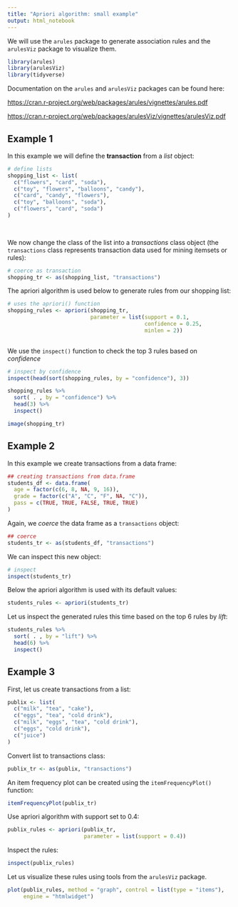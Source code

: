 ```yaml
---
title: "Apriori algorithm: small example"
output: html_notebook
---
```


We will use the `arules` package to generate association rules and the `arulesViz` package to visualize them.

```r
library(arules)
library(arulesViz)
library(tidyverse)
```

Documentation on the `arules` and `arulesViz` packages can be found here: 

<https://cran.r-project.org/web/packages/arules/vignettes/arules.pdf>

<https://cran.r-project.org/web/packages/arulesViz/vignettes/arulesViz.pdf>



## Example 1

In this example we will define the **transaction** from a _list_ object:

```r
# define lists
shopping_list <- list(
  c("flowers", "card", "soda"),
  c("toy", "flowers", "balloons", "candy"),
  c("card", "candy", "flowers"),
  c("toy", "balloons", "soda"),
  c("flowers", "card", "soda")
)
  
  
```

We now change the class of the list into a _transactions_ class object (the `transactions` class represents transaction data used for mining itemsets or rules):

```r
# coerce as transaction
shopping_tr <- as(shopping_list, "transactions")
```

The apriori algorithm is used below to generate rules from our shopping list:

```r
# uses the apriori() function
shopping_rules <- apriori(shopping_tr,
                          parameter = list(support = 0.1,
                                           confidence = 0.25,
                                           minlen = 2))
  
```

We use the `inspect()` function to check the top 3 rules based on _confidence_


```r
# inspect by confidence
inspect(head(sort(shopping_rules, by = "confidence"), 3))
```

```r
shopping_rules %>%
  sort( . , by = "confidence") %>%
  head(3) %>%
  inspect()
```

```r
image(shopping_tr)
```


## Example 2

In this example we create transactions from a data frame:


```r
## creating transactions from data.frame
students_df <- data.frame(
  age = factor(c(6, 8, NA, 9, 16)),
  grade = factor(c("A", "C", "F", NA, "C")),
  pass = c(TRUE, TRUE, FALSE, TRUE, TRUE)
)
```

Again, we _coerce_ the data frame as a `transactions` object:

```r
## coerce
students_tr <- as(students_df, "transactions")
```

We can inspect this new object:

```r
# inspect
inspect(students_tr)
```

Below the apriori algorithm is used with its default values:


```r
students_rules <- apriori(students_tr)
```

Let us inspect the generated rules this time based on the top 6 rules by _lift_:

```r
students_rules %>%
  sort( . , by = "lift") %>%
  head(6) %>%
  inspect()
```


## Example 3

First, let us create transactions from a list:

```r
publix <- list(
  c("milk", "tea", "cake"),
  c("eggs", "tea", "cold drink"),
  c("milk", "eggs", "tea", "cold drink"),
  c("eggs", "cold drink"),
  c("juice")
)
```

Convert list to transactions class:

```r
publix_tr <- as(publix, "transactions")
```

An item frequency plot can be created using the `itemFrequencyPlot()` function:

```r
itemFrequencyPlot(publix_tr)

```


Use apriori algorithm with support set to 0.4:

```r
publix_rules <- apriori(publix_tr,
                        parameter = list(support = 0.4))

```



Inspect the rules:

```r
inspect(publix_rules)
```

Let us visualize these rules using tools from the `arulesViz` package.



```r
plot(publix_rules, method = "graph", control = list(type = "items"),
     engine = "htmlwidget")
```








